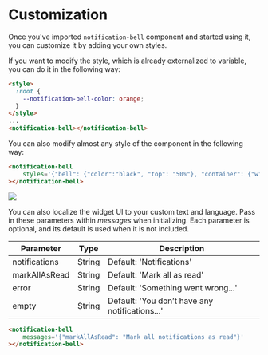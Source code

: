 # Customization

Once you've imported `notification-bell` component and started using it, you can customize it by adding your own styles.

If you want to modify the style, which is already externalized to variable, you can do it in the following way:

```html
<style>
  :root {
    --notification-bell-color: orange;
  }
</style>
...
<notification-bell></notification-bell>
```

You can also modify almost any style of the component in the following way:

```html
<notification-bell
    styles='{"bell": {"color":"black", "top": "50%"}, "container": {"width":"350px"}}'
></notification-bell>
```

<img src="/docs/04_widget_styles.png" />

You can also localize the widget UI to your custom text and language. Pass in these parameters within *messages* when
initializing. Each parameter is optional, and its default is used when it is not included.

| Parameter      | Type   | Description                                    |
| -------------- | ------ | ---------------------------------------------- |
| notifications  | String | Default: 'Notifications'                       |
| markAllAsRead  | String | Default: 'Mark all as read'                    |
| error          | String | Default: 'Something went wrong...'             |
| empty          | String | Default: 'You don’t have any notifications...' |

```html
<notification-bell
    messages='{"markAllAsRead": "Mark all notifications as read"}'
></notification-bell>
```

